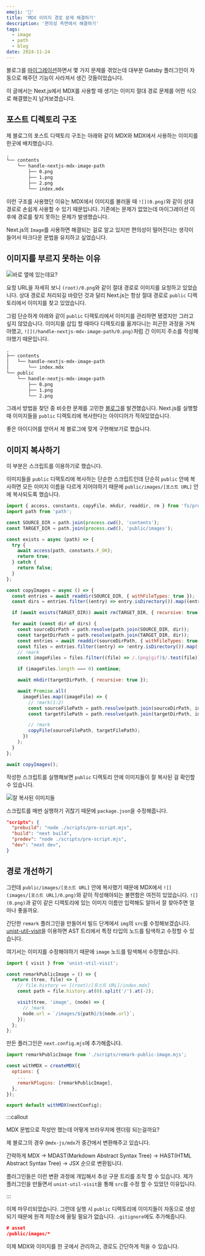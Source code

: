 ```yaml
---
emoji: '🌄'
title: 'MDX 이미지 경로 문제 해결하기'
description: '편의성 측면에서 해결하기'
tags:
  - image
  - path
  - blog
date: 2024-11-24
---
```


블로그를 [마이그레이션](https://dohyeon.dev/build-nextjs-blog-with-yak-shaving)하면서 몇 가지 문제를 겪었는데 대부분 Gatsby 플러그인이 자동으로 해주던 기능이 사라져서 생긴 것들이었습니다.

이 글에서는 Next.js에서 MDX를 사용할 때 생기는 이미지 절대 경로 문제를 어떤 식으로 해결했는지 남겨보겠습니다.

## 포스트 디렉토리 구조

제 블로그의 포스트 디렉토리 구조는 아래와 같이 MDX와 MDX에서 사용하는 이미지를 한곳에 배치했습니다.

```txt
.
└── contents
    └── handle-nextjs-mdx-image-path
        ├── 0.png
        ├── 1.png
        ├── 2.png
        └── index.mdx
```

이런 구조를 사용했던 이유는 MDX에서 이미지를 불러올 때 `![](0.png)`와 같이 상대 경로로 손쉽게 사용할 수 있기 때문입니다. 기존에는 문제가 없었는데 마이그레이션 이후에 경로를 찾지 못하는 문제가 발생했습니다.

Next.js의 `Image`를 사용하면 해결되는 걸로 알고 있지만 편의성이 떨어진다는 생각이 들어서 마크다운 문법을 유지하고 싶었습니다.

## 이미지를 부르지 못하는 이유

![](0.png '바로 옆에 있는데요?')

요청 URL을 자세히 보니 `(root)/0.png`와 같이 절대 경로로 이미지를 요청하고 있었습니다. 상대 경로로 처리되길 바랐던 것과 달리 Next.js는 항상 절대 경로로 `public` 디렉토리에서 이미지를 찾고 있었습니다.

그럼 단순하게 아래와 같이 `public` 디렉토리에서 이미지를 관리하면 됐겠지만 그러고 싶지 않았습니다. 이미지를 삽입 할 때마다 디렉토리를 옮겨다니는 피곤한 과정을 거쳐야했고, `![](/handle-nextjs-mdx-image-path/0.png)`처럼 긴 이미지 주소를 작성해야했기 때문입니다.

```txt
.
├── contents
│   └── handle-nextjs-mdx-image-path
│       └── index.mdx
└── public
    └── handle-nextjs-mdx-image-path
        ├── 0.png
        ├── 1.png
        └── 2.png
```

그래서 방법을 찾던 중 비슷한 문제를 고민한 [블로그](https://witch.work/posts/blog-remake-4)를 발견했습니다. Next.js를 실행할 때 이미지들을 `public` 디렉토리에 복사한다는 아이디어가 적혀있었습니다.

좋은 아이디어를 얻어서 제 블로그에 맞게 구현해보기로 했습니다.

## 이미지 복사하기

이 부분은 스크립트를 이용하기로 했습니다.

이미지들을 `public` 디렉토리에 복사하는 단순한 스크립트인데 단순히 `public` 안에 복사하면 모든 이미지 이름을 다르게 지어야하기 때문에 `public/images/[포스트 URL]` 안에 복사되도록 했습니다.

```js pre-script.mjs
import { access, constants, copyFile, mkdir, readdir, rm } from 'fs/promises';
import path from 'path';

const SOURCE_DIR = path.join(process.cwd(), 'contents');
const TARGET_DIR = path.join(process.cwd(), 'public/images');

const exists = async (path) => {
  try {
    await access(path, constants.F_OK);
    return true;
  } catch {
    return false;
  }
};

const copyImages = async () => {
  const entries = await readdir(SOURCE_DIR, { withFileTypes: true });
  const dirs = entries.filter((entry) => entry.isDirectory()).map((entry) => entry.name);

  if (await exists(TARGET_DIR)) await rm(TARGET_DIR, { recursive: true });

  for await (const dir of dirs) {
    const sourceDirPath = path.resolve(path.join(SOURCE_DIR, dir));
    const targetDirPath = path.resolve(path.join(TARGET_DIR, dir));
    const entries = await readdir(sourceDirPath, { withFileTypes: true });
    const files = entries.filter((entry) => !entry.isDirectory()).map((entry) => entry.name);
    // !mark
    const imageFiles = files.filter((file) => /.(png|gif)$/.test(file));

    if (imageFiles.length === 0) continue;

    await mkdir(targetDirPath, { recursive: true });

    await Promise.all(
      imageFiles.map((imageFile) => {
        // !mark(1:2)
        const sourceFilePath = path.resolve(path.join(sourceDirPath, imageFile));
        const targetFilePath = path.resolve(path.join(targetDirPath, imageFile));

        // !mark
        copyFile(sourceFilePath, targetFilePath);
      })
    );
  }
};

await copyImages();
```

작성한 스크립트를 실행해보면 `public` 디렉토리 안에 이미지들이 잘 복사된 걸 확인할 수 있습니다.

![](1.png '잘 복사된 이미지들')

스크립트를 매번 실행하기 귀찮기 때문에 `package.json`을 수정해줍니다.

```json package.json
"scripts": {
  "prebuild": "node ./scripts/pre-script.mjs",
  "build": "next build",
  "predev": "node ./scripts/pre-script.mjs",
  "dev": "next dev",
}
```

## 경로 개선하기

그런데 `public/images/[포스트 URL]` 안에 복사했기 때문에 MDX에서 `![](images/[포스트 URL]/0.png)`와 같이 작성해야되는 불편함은 여전히 있었습니다. `![](0.png)`과 같이 같은 디렉토리에 있는 이미지 이름만 입력해도 알아서 잘 찾아주면 얼마나 좋을까요.

간단한 `remark` 플러그인을 만들어서 빌드 단계에서 `img`의 `src`를 수정해보겠습니다. [unist-util-visit](https://github.com/syntax-tree/unist-util-visit)을 이용하면 AST 트리에서 특정 타입의 노드를 탐색하고 수정할 수 있습니다.

여기서는 이미지를 수정해야하기 때문에 `image` 노드를 탐색해서 수정했습니다.

```js remark-public-image.mjs
import { visit } from 'unist-util-visit';

const remarkPublicImage = () => {
  return (tree, file) => {
    // file.history => [(root)/[포스트 URL]/index.mdx]
    const path = file.history.at(0).split('/').at(-2);

    visit(tree, 'image', (node) => {
      // !mark
      node.url = `/images/${path}/${node.url}`;
    });
  };
};
```

만든 플러그인은 `next.config.mjs`에 추가해줍니다.

```js next.config.mjs
import remarkPublicImage from './scripts/remark-public-image.mjs';

const withMDX = createMDX({
  options: {
    ...
    remarkPlugins: [remarkPublicImage],
  },
});

export default withMDX(nextConfig);
```

:::callout

MDX 문법으로 작성만 했는데 어떻게 브라우저에 렌더링 되는걸까요?

제 블로그의 경우 `@mdx-js/mdx`가 중간에서 변환해주고 있습니다.

간략하게 MDX -> MDAST(Markdown Abstract Syntax Tree) -> HAST(HTML Abstract Syntax Tree) -> JSX 순으로 변환됩니다.

플러그인들은 이런 변환 과정에 개입해서 추상 구문 트리를 조작 할 수 있습니다. 제가 플러그인을 만들면서 `unist-util-visit`을 통해 `src`를 수정 할 수 있었던 이유입니다.

:::

이제 마무리되었습니다. 그런데 실행 시 `public` 디렉토리에 이미지들이 자동으로 생성되기 때문에 원격 저장소에 올릴 필요가 없습니다. `.gitignore`에도 추가해줍니다.

```json .gitignore
# asset
/public/images/*
```

이제 MDX와 이미지를 한 곳에서 관리하고, 경로도 간단하게 적을 수 있습니다.
